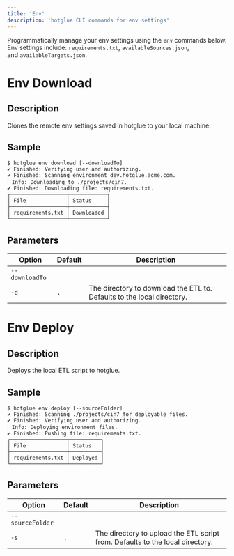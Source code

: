 ```yaml
---
title: 'Env'
description: 'hotglue CLI commands for env settings'
---
```



Programmatically manage your env settings using the `env` commands below. Env settings include: `requirements.txt`, `availableSources.json`, and `availableTargets.json`.

# Env Download


## Description

Clones the remote env settings saved in hotglue to your local machine.

## Sample

``` shell
$ hotglue env download [--downloadTo]
✔ Finished: Verifying user and authorizing.
✔ Finished: Scanning environment dev.hotglue.acme.com.
ℹ Info: Downloading to ./projects/cin7.
✔ Finished: Downloading file: requirements.txt.
┌──────────────────┬────────────┐
│ File             │ Status     │
├──────────────────┼────────────┤
│ requirements.txt │ Downloaded │
└──────────────────┴────────────┘
```

## Parameters

| Option | Default | Description |
| --- | --- | --- |
| `--downloadTo`
`-d` | `.` | The directory to download the ETL to. Defaults to the local directory. |

# Env Deploy

## Description

Deploys the local ETL script to hotglue.

## Sample


``` shell
$ hotglue env deploy [--sourceFolder]
✔ Finished: Scanning ./projects/cin7 for deployable files.
✔ Finished: Verifying user and authorizing.
ℹ Info: Deploying environment files.
✔ Finished: Pushing file: requirements.txt.
┌──────────────────┬──────────┐
│ File             │ Status   │
├──────────────────┼──────────┤
│ requirements.txt │ Deployed │
└──────────────────┴──────────┘

```

## Parameters

| Option | Default | Description |
| --- | --- | --- |
| `--sourceFolder`
`-s` | `.` | The directory to upload the ETL script from. Defaults to the local directory. |
